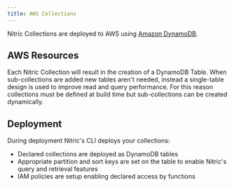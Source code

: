```yaml
---
title: AWS Collections
---
```


Nitric Collections are deployed to AWS using [Amazon DynamoDB](https://aws.amazon.com/dynamodb).

## AWS Resources

Each Nitric Collection will result in the creation of a DynamoDB Table. When sub-collections are added new tables aren't needed, instead a single-table design is used to improve read and query performance. For this reason collections must be defined at build time but sub-collections can be created dynamically.

## Deployment

During deployment Nitric's CLI deploys your collections:

- Declared collections are deployed as DynamoDB tables
- Appropriate partition and sort keys are set on the table to enable Nitric's query and retrieval features
- IAM policies are setup enabling declared access by functions
